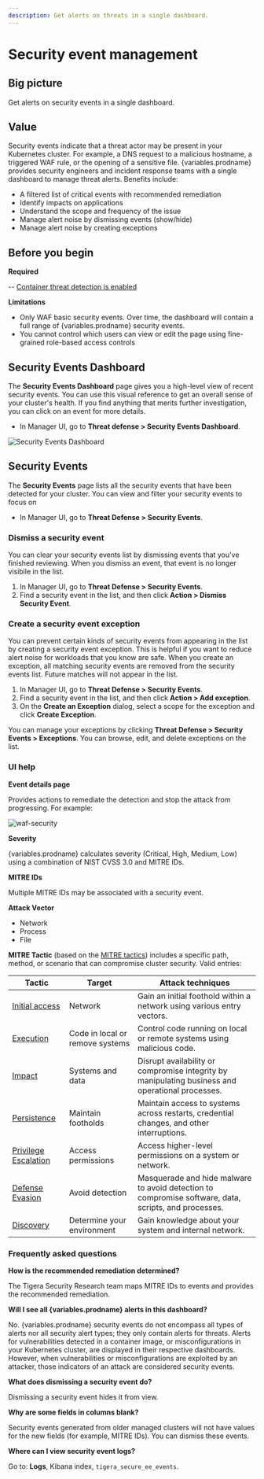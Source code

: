 ```yaml
---
description: Get alerts on threats in a single dashboard.
---
```



# Security event management

## Big picture

Get alerts on security events in a single dashboard.

## Value

Security events indicate that a threat actor may be present in your Kubernetes cluster. For example, a DNS request to a malicious hostname, a triggered WAF rule, or the opening of a sensitive file. {variables.prodname} provides security engineers and incident response teams with a single dashboard to manage threat alerts. Benefits include:

- A filtered list of critical events with recommended remediation
- Identify impacts on applications
- Understand the scope and frequency of the issue
- Manage alert noise by dismissing events (show/hide)
- Manage alert noise by creating exceptions

## Before you begin

**Required**

-- [Container threat detection is enabled](./container-threat-detection)

**Limitations**

- Only WAF basic security events. Over time, the dashboard will contain a full range of {variables.prodname} security events.
- You cannot control which users can view or edit the page using fine-grained role-based access controls

## Security Events Dashboard

The **Security Events Dashboard** page gives you a high-level view of recent security events.
You can use this visual reference to get an overall sense of your cluster's health.
If you find anything that merits further investigation, you can click on an event for more details. 

* In Manager UI, go to **Threat defense&nbsp;>&nbsp;Security Events Dashboard**.

![Security Events Dashboard](/img/calico-enterprise/security-events-dashboard.png)

## Security Events

The **Security Events** page lists all the security events that have been detected for your cluster.
You can view and filter your security events to focus on 

* In Manager UI, go to **Threat Defense&nbsp;>&nbsp;Security Events**.

### Dismiss a security event

You can clear your security events list by dismissing events that you've finished reviewing.
When you dismiss an event, that event is no longer visibile in the list.

1. In Manager UI, go to **Threat Defense&nbsp;>&nbsp;Security Events**.
1. Find a security event in the list, and then click **Action&nbsp;>&nbsp;Dismiss Security Event**.

### Create a security event exception

You can prevent certain kinds of security events from appearing in the list by creating a security event exception.
This is helpful if you want to reduce alert noise for workloads that you know are safe.
When you create an exception, all matching security events are removed from the security events list.
Future matches will not appear in the list.

1. In Manager UI, go to **Threat Defense&nbsp;>&nbsp;Security Events**.
1. Find a security event in the list, and then click **Action&nbsp;>&nbsp;Add exception**.
1. On the **Create an Exception** dialog, select a scope for the exception and click **Create Exception**.

You can manage your exceptions by clicking **Threat Defense&nbsp;>&nbsp;Security Events&nbsp;>&nbsp;Exceptions**.
You can browse, edit, and delete exceptions on the list.

### UI help

**Event details page**

Provides actions to remediate the detection and stop the attack from progressing. For example:

![waf-security](/img/calico-enterprise/waf-security-events-latest.png)

**Severity**

{variables.prodname} calculates severity (Critical, High, Medium, Low) using a combination of NIST CVSS 3.0 and MITRE IDs.

**MITRE IDs**

Multiple MITRE IDs may be associated with a security event.

**Attack Vector**
- Network
- Process
- File

**MITRE Tactic** (based on the [MITRE tactics](https://attack.mitre.org/tactics/enterprise/)) includes a specific path, method, or scenario that can compromise cluster security. Valid entries:

| Tactic                                                       | Target                          | Attack techniques                                            |
| ------------------------------------------------------------ | ------------------------------- | ------------------------------------------------------------ |
| [Initial access](https://attack.mitre.org/tactics/TA0001/)   | Network                         | Gain an initial foothold within a network using various entry vectors. |
| [Execution](https://attack.mitre.org/tactics/TA0002/)        | Code in local or remove systems | Control code running on local or remote systems using malicious code. |
| [Impact](https://attack.mitre.org/tactics/TA0040/)           | Systems and data                | Disrupt availability or compromise integrity by manipulating business and operational processes. |
| [Persistence](https://attack.mitre.org/tactics/TA0003/)      | Maintain footholds              | Maintain access to systems across restarts, credential changes, and other interruptions. |
| [Privilege Escalation](https://attack.mitre.org/tactics/TA0004/) | Access permissions              | Access higher-level permissions on a system or network.      |
| [Defense Evasion](https://attack.mitre.org/tactics/TA0005/)  | Avoid detection                 | Masquerade and hide malware to avoid detection to compromise software, data, scripts, and processes. |
| [Discovery](https://attack.mitre.org/tactics/TA0007/)        | Determine your environment      | Gain knowledge about your system and internal network.       |

### Frequently asked questions

**How is the recommended remediation determined?**

The Tigera Security Research team maps MITRE IDs to events and provides the recommended remediation.

**Will I see all {variables.prodname} alerts in this dashboard?**

No. {variables.prodname} security events do not encompass all types of alerts nor all security alert types; they only contain alerts for threats. Alerts for vulnerabilities detected in a container image, or misconfigurations in your Kubernetes cluster, are displayed in their respective dashboards. However, when vulnerabilities or misconfigurations are exploited by an attacker, those indicators of an attack are considered security events.

**What does dismissing a security event do?**

Dismissing a security event hides it from view.

**Why are some fields in columns blank?**

Security events generated from older managed clusters will not have values for the new fields (for example, MITRE IDs). You can dismiss these events.

**Where can I view security event logs?**

Go to: **Logs**, Kibana index, `tigera_secure_ee_events`.
